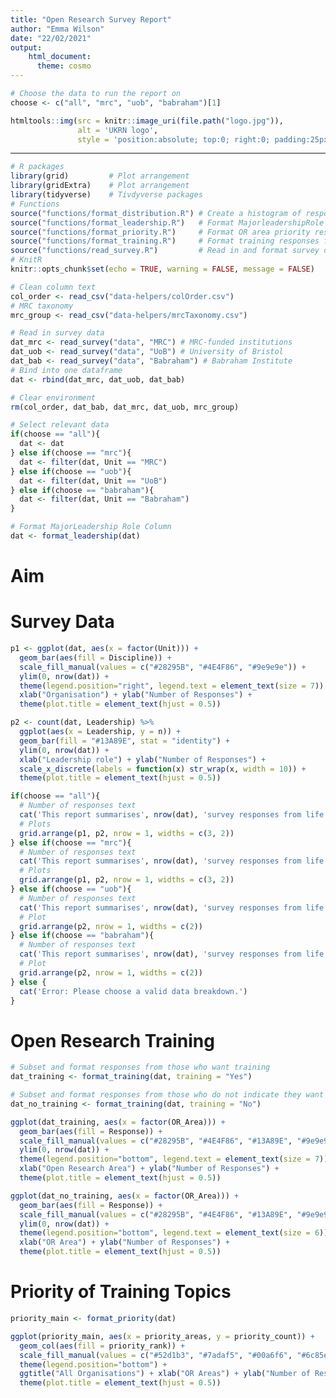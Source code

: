 ```yaml
---
title: "Open Research Survey Report"
author: "Emma Wilson"
date: "22/02/2021"
output: 
    html_document:
      theme: cosmo
---
```


```r
# Choose the data to run the report on
choose <- c("all", "mrc", "uob", "babraham")[1]
```

```r
htmltools::img(src = knitr::image_uri(file.path("logo.jpg")), 
               alt = 'UKRN logo', 
               style = 'position:absolute; top:0; right:0; padding:25px 250px;')
```

---

```r
# R packages
library(grid)         # Plot arrangement
library(gridExtra)    # Plot arrangement
library(tidyverse)    # Tivdyverse packages
# Functions
source("functions/format_distribution.R") # Create a histogram of responses
source("functions/format_leadership.R")   # Format MajorleadershipRole for graph
source("functions/format_priority.R")     # Format OR area priority responses
source("functions/format_training.R")     # Format training responses for graph
source("functions/read_survey.R")         # Read in and format survey data
# KnitR
knitr::opts_chunk$set(echo = TRUE, warning = FALSE, message = FALSE)
```

```r
# Clean column text
col_order <- read_csv("data-helpers/colOrder.csv")
# MRC taxonomy
mrc_group <- read_csv("data-helpers/mrcTaxonomy.csv")

# Read in survey data
dat_mrc <- read_survey("data", "MRC") # MRC-funded institutions
dat_uob <- read_survey("data", "UoB") # University of Bristol
dat_bab <- read_survey("data", "Babraham") # Babraham Institute
# Bind into one dataframe
dat <- rbind(dat_mrc, dat_uob, dat_bab)

# Clear environment
rm(col_order, dat_bab, dat_mrc, dat_uob, mrc_group)

# Select relevant data
if(choose == "all"){
  dat <- dat
} else if(choose == "mrc"){
  dat <- filter(dat, Unit == "MRC")
} else if(choose == "uob"){
  dat <- filter(dat, Unit == "UoB")
} else if(choose == "babraham"){
  dat <- filter(dat, Unit == "Babraham")
}

# Format MajorLeadership Role Column
dat <- format_leadership(dat)
```

# Aim
<!-- add aim of survey -->

# Survey Data

```r
p1 <- ggplot(dat, aes(x = factor(Unit))) +
  geom_bar(aes(fill = Discipline)) +
  scale_fill_manual(values = c("#28295B", "#4E4F86", "#9e9e9e")) +
  ylim(0, nrow(dat)) +
  theme(legend.position="right", legend.text = element_text(size = 7)) +
  xlab("Organisation") + ylab("Number of Responses") +
  theme(plot.title = element_text(hjust = 0.5))

p2 <- count(dat, Leadership) %>%
  ggplot(aes(x = Leadership, y = n)) +
  geom_bar(fill = "#13A89E", stat = "identity") +
  ylim(0, nrow(dat)) +
  xlab("Leadership role") + ylab("Number of Responses") +
  scale_x_discrete(labels = function(x) str_wrap(x, width = 10)) +
  theme(plot.title = element_text(hjust = 0.5))

if(choose == "all"){
  # Number of responses text
  cat('This report summarises', nrow(dat), 'survey responses from life and health sciences researchers at Medical Research Council (MRC)-funded institutions, The University of Bristol, and The Babraham Institute. \n\n')
  # Plots
  grid.arrange(p1, p2, nrow = 1, widths = c(3, 2))
} else if(choose == "mrc"){
  # Number of responses text
  cat('This report summarises', nrow(dat), 'survey responses from life and health sciences researchers at Medical Research Council (MRC)-funded institutions. \n\n')
  # Plots
  grid.arrange(p1, p2, nrow = 1, widths = c(3, 2))
} else if(choose == "uob"){
  # Number of responses text
  cat('This report summarises', nrow(dat), 'survey responses from life and health sciences researchers at The University of Bristol.')
  # Plot
  grid.arrange(p2, nrow = 1, widths = c(2))
} else if(choose == "babraham"){
  # Number of responses text
  cat('This report summarises', nrow(dat), 'survey responses from life sciences researchers at The Babraham Institute.')
  # Plot
  grid.arrange(p2, nrow = 1, widths = c(2))
} else {
  cat('Error: Please choose a valid data breakdown.')
}
```

# Open Research Training

```r
# Subset and format responses from those who want training
dat_training <- format_training(dat, training = "Yes")

# Subset and format responses from those who do not indicate they want training
dat_no_training <- format_training(dat, training = "No")
```

```r
ggplot(dat_training, aes(x = factor(OR_Area))) +
  geom_bar(aes(fill = Response)) +
  scale_fill_manual(values = c("#28295B", "#4E4F86", "#13A89E", "#9e9e9e")) +
  ylim(0, nrow(dat)) +
  theme(legend.position="bottom", legend.text = element_text(size = 7)) +
  xlab("Open Research Area") + ylab("Number of Responses") +
  theme(plot.title = element_text(hjust = 0.5))

ggplot(dat_no_training, aes(x = factor(OR_Area))) +
  geom_bar(aes(fill = Response)) +
  scale_fill_manual(values = c("#28295B", "#4E4F86", "#13A89E", "#9e9e9e", "#EC008C")) +
  ylim(0, nrow(dat)) +
  theme(legend.position="bottom", legend.text = element_text(size = 6)) +
  xlab("OR Area") + ylab("Number of Responses") +
  theme(plot.title = element_text(hjust = 0.5))
```

# Priority of Training Topics

```r
priority_main <- format_priority(dat)
```

```r
ggplot(priority_main, aes(x = priority_areas, y = priority_count)) +
  geom_col(aes(fill = priority_rank)) +
  scale_fill_manual(values = c("#52d1b3", "#7adaf5", "#00a6f6", "#6c85e7", "#a163cf", "#9e9e9e")) +
  theme(legend.position="bottom") +
  ggtitle("All Organisations") + xlab("OR Areas") + ylab("Number of Respondents") +
  theme(plot.title = element_text(hjust = 0.5))
```

